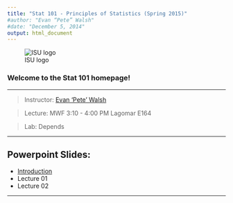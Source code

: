 ```yaml
---
title: "Stat 101 - Principles of Statistics (Spring 2015)"
#author: "Evan “Pete” Walsh"
#date: "December 5, 2014"
output: html_document
---
```


![ISU logo](Figures/logo.png)

### Welcome to the Stat 101 homepage!

---

>Instructor: [Evan 'Pete' Walsh](https://epwalsh.github.io/)

>Lecture: MWF 3:10 - 4:00 PM Lagomar E164

>Lab: Depends

---

## Powerpoint Slides:

- [Introduction](https://epwalsh.github.io/Stat101/Slides/Introduction.html)
- Lecture 01
- Lecture 02

---